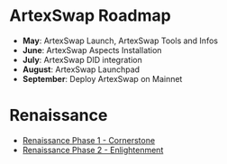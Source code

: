 # ArtexSwap Roadmap

- **May**: ArtexSwap Launch, ArtexSwap Tools and Infos
- **June**: ArtexSwap Aspects Installation
- **July**: ArtexSwap DID integration
- **August**: ArtexSwap Launchpad
- **September**: Deploy ArtexSwap on Mainnet

# Renaissance 

- [Renaissance Phase 1 - Cornerstone](./roadmap/3.1_Phase1_Cornerstone)
- [Renaissance Phase 2 - Enlightenment](./roadmap/3.2_Phase2_Enlightenment)